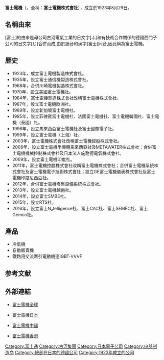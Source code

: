 {{Unreferenced|time=2021-04-24T08:28:29+00:00}}
{{Infobox company
| name = 富士電機
| name_en = Fuji Electric
| logo = File:Fuji Electric company logo.svg
| logo_size = 100
| logo_caption = 
| image = 
| image_size = 
| image_caption = 
| type = [[上市公司|上市公司]]<br />{{tyo|6504}}<br />
| trading_name = 
| native_name = 
| native_name_lang = 
| other_name = 
| traded_as = 
| com_code = 
| ROC_UBN = 
| JPN_CN = 
| fate = 
| predecessor = 
| successor = 
| foundation = {{Start date and age|df=yes|1923|8|29}}
| defunct = 
| location = {{JPN}}[[東京都|東京都]][[品川區|品川區]]大崎一丁目11番2號
| locations = 
| area_served = 
| founder = 
| key_people = Michihiro Kitazawa (執行長)
| industry = 
| products = 
| services = 
| revenue = 
| operating_income = 
| net_income = 
| aum = 
| assets = 
| equity = 
| owner = 
| num_employees = 
| num_employees_year = 
| parent = 古河集團
| divisions = 
| subsid = 
| homepage = {{URL|http://www.fujielectric.com/}}
| slogan = 
| capital = 
| market_value = 
| P/E_ratio = 
| earnings_per_share = 
| net_asset_value = 
| accounting_period = 
| major_shareholder = 
| footnotes = 
}}

'''富士電機'''（{{lang-en|'''Fuji Electric Co., Ltd.'''}}，全稱：'''富士電機株式會社'''），成立於1923年8月29日。
== 名稱由來 ==
[富士]的由來是母公司古河電氣工業的日文字[ふ]和有技術合作關係的德國西門子公司的日文字[じ]合併而成,由於讀音和漢字[富士]同音,因此稱為富士電機。

== 歷史 ==
* 1923年，成立富士電機製造株式會社。
* 1935年，設立富士通信機製造株式會社。
* 1968年，合併川崎電機製造株式會社。
* 1970年，設立美國富士電機社。
* 1984年，富士電機製造株式會社改稱富士電機株式會社。
* 1987年，設立富士電機歐洲社。
* 1989年，設立新加坡富士電機社。
* 1995年，設立菲律賓富士電機社、法國富士電機社、富士電機韓國社、富士電機（泰國）社。
* 1996年，設立馬來西亞富士電機社及富士國際電子社。
* 1999年，設立富士電機（上海）社。
* 2003年，富士電機株式會社改稱富士電機控股株式會社。
* 2008年，設立富士電機半導體馬來西亞社及METAWATER株式會社；合併富士電機機械控制株式會社及日本法人施耐德電氣株式會社。
* 2009年，設立富士電機印度社。
* 2011年，富士電機控股株式會社改稱富士電機株式會社；合併富士電機系統株式會社及富士電機電子技術株式會社；設立GE富士電機儀表株式會社及富士電機印度尼西亞社。
* 2012年，合併富士電機零售設備系統株式會社。
* 2013年，設立富士電機越南社。
* 2014年，設立富士SMBE社。
* 2015年，設立RTS社。
* 2016年，設立富士N₂telligence社、富士CAC社、富士SEMEC社、富士Gemco社。
== 產品 ==
* 冷氣機
* 自動販賣機
* 鐵路用交流牽引電動機連IGBT-VVVF

== 参考文献 ==
{{Reflist}}

== 外部連結 ==
* {{en}}[http://www.fujielectric.com/ 富士電機全球] {{Wayback|url=http://www.fujielectric.com/ |date=20210211070025 }}
* {{ja}}[http://www.fujielectric.co.jp/ 富士電機日本] {{Wayback|url=http://www.fujielectric.co.jp/ |date=20210309124546 }}
* {{zh-cn}}[http://www.fujielectric.com.cn/ 富士電機中國] {{Wayback|url=http://www.fujielectric.com.cn/ |date=20201205030709 }}
* {{en}}[http://www.hk.fujielectric.com/en/ 富士電機香港] {{Wayback|url=http://www.hk.fujielectric.com/en/ |date=20181122105657 }}

{{古河集團}}

[[Category:富士通|Category:富士通]]
[[Category:古河集團|Category:古河集團]]
[[Category:日本電子公司|Category:日本電子公司]]
[[Category:电器制造商|Category:电器制造商]]
[[Category:總部在日本的跨國公司|Category:總部在日本的跨國公司]]
[[Category:1923年成立的公司|Category:1923年成立的公司]]